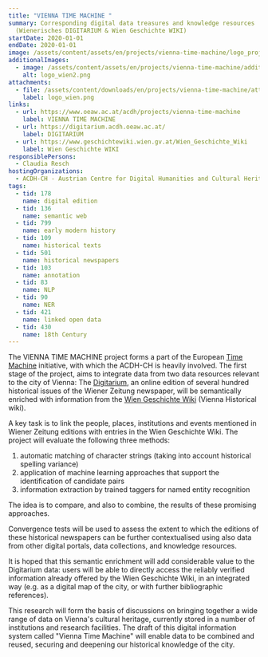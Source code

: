```yaml
---
title: "VIENNA TIME MACHINE "
summary: Corresponding digital data treasures and knowledge resources
  (Wienerisches DIGITARIUM & Wien Geschichte WIKI)
startDate: 2020-01-01
endDate: 2020-01-01
image: /assets/content/assets/en/projects/vienna-time-machine/logo_projekt_credit_schlager_apa_time_machine_organisation.png
additionalImages:
  - image: /assets/content/assets/en/projects/vienna-time-machine/additionalImages/logo_wien2.png
    alt: logo_wien2.png
attachments:
  - file: /assets/content/downloads/en/projects/vienna-time-machine/attachments/logo_wien.png
    label: logo_wien.png
links:
  - url: https://www.oeaw.ac.at/acdh/projects/vienna-time-machine
    label: VIENNA TIME MACHINE
  - url: https://digitarium.acdh.oeaw.ac.at/
    label: DIGITARIUM
  - url: https://www.geschichtewiki.wien.gv.at/Wien_Geschichte_Wiki
    label: Wien Geschichte WIKI
responsiblePersons:
  - Claudia Resch
hostingOrganizations:
  - ACDH-CH - Austrian Centre for Digital Humanities and Cultural Heritage
tags:
  - tid: 178
    name: digital edition
  - tid: 136
    name: semantic web
  - tid: 799
    name: early modern history
  - tid: 109
    name: historical texts
  - tid: 501
    name: historical newspapers
  - tid: 103
    name: annotation
  - tid: 83
    name: NLP
  - tid: 90
    name: NER
  - tid: 421
    name: linked open data
  - tid: 430
    name: 18th Century
---
```

The VIENNA TIME MACHINE project forms a part of the European [Time Machine](https://www.timemachine.eu/) initiative, with which the ACDH-CH is heavily involved. The first stage of the project, aims to integrate data from two data resources relevant to the city of Vienna: The [Digitarium](https://digitarium.acdh.oeaw.ac.at/), an online edition of several hundred historical issues of the Wiener Zeitung newspaper, will be semantically enriched with information from the [Wien Geschichte Wiki](https://www.geschichtewiki.wien.gv.at/Wien_Geschichte_Wiki) (Vienna Historical wiki).

A key task is to link the people, places, institutions and events mentioned in Wiener Zeitung editions with entries in the Wien Geschichte Wiki. The project will evaluate the following three methods:

1.  automatic matching of character strings (taking into account historical spelling variance)
2.  application of machine learning approaches that support the identification of candidate pairs
3.  information extraction by trained taggers for named entity recognition

The idea is to compare, and also to combine, the results of these promising approaches.

Convergence tests will be used to assess the extent to which the editions of these historical newspapers can be further contextualised using also data from other digital portals, data collections, and knowledge resources.

It is hoped that this semantic enrichment will add considerable value to the Digitarium data: users will be able to directly access the reliably verified information already offered by the Wien Geschichte Wiki, in an integrated way (e.g. as a digital map of the city, or with further bibliographic references).

This research will form the basis of discussions on bringing together a wide range of data on Vienna's cultural heritage, currently stored in a number of institutions and research facilities. The draft of this digital information system called "Vienna Time Machine" will enable data to be combined and reused, securing and deepening our historical knowledge of the city.
